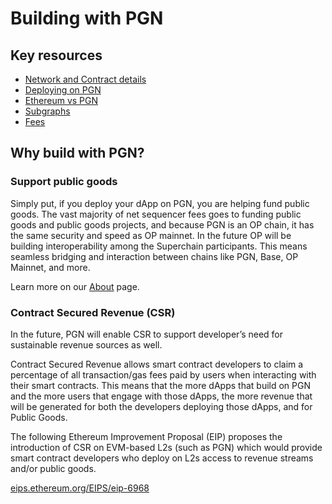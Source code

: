 # Building with PGN

## Key resources

* [Network and Contract details](/network-and-contract-details)
* [Deploying on PGN](/building-with-pgn/deploying-to-pgn)
* [Ethereum vs PGN](/building-with-pgn/fees)
* [Subgraphs](/building-with-pgn/subgraphs)
* [Fees](/building-with-pgn/ethereum-vs-pgn)


## Why build with PGN?

### Support public goods

Simply put, if you deploy your dApp on PGN, you are helping fund public goods. The vast majority of net sequencer fees goes to funding public goods and public goods projects, and because PGN is an OP chain, it has the same security and speed as OP mainnet. In the future OP will be building interoperability among the Superchain participants. This means seamless bridging and interaction between chains like PGN, Base, OP Mainnet, and more.

Learn more on our [About](/about) page.

### Contract Secured Revenue (CSR)

In the future, PGN will enable CSR to support developer’s need for sustainable revenue sources as well.

Contract Secured Revenue allows smart contract developers to claim a percentage of all transaction/gas fees paid by users when interacting with their smart contracts. This means that the more dApps that build on PGN and the more users that engage with those dApps, the more revenue that will be generated for both the developers deploying those dApps, and for Public Goods.

The following Ethereum Improvement Proposal (EIP) proposes the introduction of CSR on EVM-based L2s (such as PGN) which would provide smart contract developers who deploy on L2s access to revenue streams and/or public goods.

[eips.ethereum.org/EIPS/eip-6968](https://eips.ethereum.org/EIPS/eip-6968)
